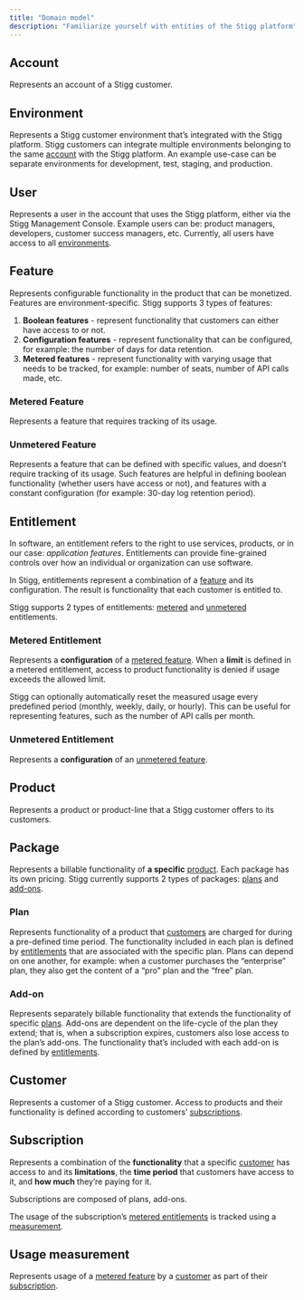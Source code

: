 ```yaml
---
title: "Domain model"
description: "Familiarize yourself with entities of the Stigg platform"
---
```


## Account

Represents an account of a Stigg customer.

## Environment

Represents a Stigg customer environment that’s integrated with the Stigg platform. Stigg customers can integrate multiple environments belonging to the same [account](#account) with the Stigg platform. An example use-case can be separate environments for development, test, staging, and production.

## User

Represents a user in the account that uses the Stigg platform, either via the Stigg Management Console. Example users can be: product managers, developers, customer success managers, etc. Currently, all users have access to all [environments](#environment).

## Feature

Represents configurable functionality in the product that can be monetized. Features are environment-specific. Stigg supports 3 types of features:

1. **Boolean features** \- represent functionality that customers can either have access to or not.
2. **Configuration features** \- represent functionality that can be configured, for example: the number of days for data retention.
3. **Metered features** \- represent functionality with varying usage that needs to be tracked, for example: number of seats, number of API calls made, etc.
  
### Metered Feature

Represents a feature that requires tracking of its usage. 

  
### Unmetered Feature

Represents a feature that can be defined with specific values, and doesn’t require tracking of its usage. Such features are helpful in defining boolean functionality (whether users have access or not), and features with a constant configuration (for example: 30-day log retention period).

## Entitlement

In software, an entitlement refers to the right to use services, products, or in our case: _application features_. Entitlements can provide fine-grained controls over how an individual or organization can use software.

In Stigg, entitlements represent a combination of a [feature](#feature) and its configuration. The result is functionality that each customer is entitled to.

Stigg supports 2 types of entitlements: [metered](#metered-entitlement) and [unmetered](#unmetered-entitlement) entitlements.

  
### Metered Entitlement

Represents a **configuration** of a [metered feature](#metered-feature). When a **limit** is defined in a metered entitlement, access to product functionality is denied if usage exceeds the allowed limit.

Stigg can optionally automatically reset the measured usage every predefined period (monthly, weekly, daily, or hourly). This can be useful for representing features, such as the number of API calls per month.

  
### Unmetered Entitlement

Represents a **configuration** of an [unmetered feature](#unmetered-feature).

## Product

Represents a product or product-line that a Stigg customer offers to its customers.

## Package

Represents a billable functionality of **a specific** [product](#product). Each package has its own pricing. Stigg currently supports 2 types of packages: [plans](#plan) and [add-ons](#add-on).

  
### Plan

Represents functionality of a product that [customers](#customer) are charged for during a pre-defined time period. The functionality included in each plan is defined by [entitlements](#entitlement) that are associated with the specific plan. Plans can depend on one another, for example: when a customer purchases the “enterprise” plan, they also get the content of a “pro” plan and the “free” plan.

  
### Add-on

Represents separately billable functionality that extends the functionality of specific [plans](https://stigg.readme.io/docs/glossary#plan). Add-ons are dependent on the life-cycle of the plan they extend; that is, when a subscription expires, customers also lose access to the plan’s add-ons. The functionality that’s included with each add-on is defined by [entitlements](https://stigg.readme.io/docs/glossary#entitlement).

## Customer

Represents a customer of a Stigg customer. Access to products and their functionality is defined according to customers’ [subscriptions](#subscription).

## Subscription

Represents a combination of the **functionality** that a specific [customer](#customer) has access to and its **limitations**, the **time period** that customers have access to it, and **how much** they’re paying for it.

Subscriptions are composed of plans, add-ons.

The usage of the subscription’s [metered entitlements](#metered-entitlement) is tracked using a [measurement](#usage-measurement).

## Usage measurement

Represents usage of a [metered feature](#metered-feature) by a [customer](#customer) as part of their [subscription](#subscription).